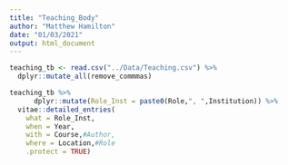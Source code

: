 ```yaml
---
title: "Teaching_Body"
author: "Matthew Hamilton"
date: "01/03/2021"
output: html_document
---
```


```r
teaching_tb <- read.csv("../Data/Teaching.csv") %>%
  dplyr::mutate_all(remove_commmas)
```
```r
teaching_tb %>% 
      dplyr::mutate(Role_Inst = paste0(Role,", ",Institution)) %>%
  vitae::detailed_entries(
    what = Role_Inst,
    when = Year,
    with = Course,#Author,
    where = Location,#Role
    .protect = TRUE)
``` 